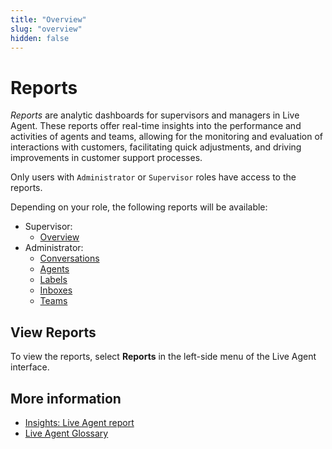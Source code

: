 ```yaml
---
title: "Overview" 
slug: "overview" 
hidden: false 
---
```


# Reports

_Reports_ are analytic dashboards for supervisors and managers in Live Agent. These reports offer real-time insights into the performance and activities of agents and teams, allowing for the monitoring and evaluation of interactions with customers, facilitating quick adjustments, and driving improvements in customer support processes.

Only users with `Administrator` or `Supervisor` roles have access to the reports.

Depending on your role, the following reports will be available:

- Supervisor:
    - [Overview](supervisor-overview.mdx)
- Administrator: 
    - [Conversations](admin/conversations.mdx)  
    - [Agents](admin/agents.mdx)
    - [Labels](admin/labels.mdx)
    - [Inboxes](admin/inboxes.mdx)
    - [Teams](admin/teams.mdx)

## View Reports

To view the reports, select **Reports** in the left-side menu of the Live Agent interface.

## More information

- [Insights: Live Agent report](../../insights/reports/live-agent.mdx)
- [Live Agent Glossary](../glossary.mdx)